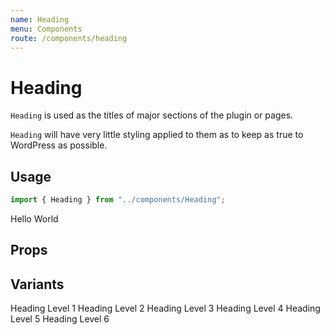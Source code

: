 ```yaml
---
name: Heading
menu: Components
route: /components/heading
---
```



# Heading

`Heading` is used as the titles of major sections of the plugin or pages.

`Heading` will have very little styling applied to them as to keep as true to
WordPress as possible.

## Usage

```ts
import { Heading } from "../components/Heading";
```

<Playground>
  <Heading>Hello World</Heading>
</Playground>

## Props

<Props of={Heading} />

## Variants

<Playground>
  <Heading level={1}>Heading Level 1</Heading>
</Playground>

<Playground>
  <Heading level={2}>Heading Level 2</Heading>
</Playground>

<Playground>
  <Heading level={3}>Heading Level 3</Heading>
</Playground>

<Playground>
  <Heading level={4}>Heading Level 4</Heading>
</Playground>

<Playground>
  <Heading level={5}>Heading Level 5</Heading>
</Playground>

<Playground>
  <Heading level={6}>Heading Level 6</Heading>
</Playground>
